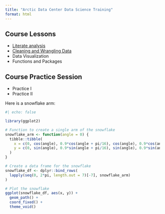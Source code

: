 ```yaml
---
title: "Arctic Data Center Data Science Training"
format: html
---
```


## Course Lessons
- [Literate analysis](literate-analysis.html)
- [Cleaning and Wrangling Data](cleannwrangle.html)
- Data Visualization
- Functions and Packages

## Course Practice Session
- Practice I
- Practice II

Here is a snowflake arm:

```r
#| echo: false

library(ggplot2)

# Function to create a single arm of the snowflake
snowflake_arm <- function(angle = 0) {
  tibble::tibble(
    x = c(0, cos(angle), 0.9*cos(angle + pi/16), cos(angle), 0.9*cos(angle - pi/16), cos(angle)),
    y = c(0, sin(angle), 0.9*sin(angle + pi/16), sin(angle), 0.9*sin(angle - pi/16), sin(angle))
  )
}

# Create a data frame for the snowflake
snowflake_df <- dplyr::bind_rows(
  lapply(seq(0, 2*pi, length.out = 7)[-7], snowflake_arm)
)

# Plot the snowflake
ggplot(snowflake_df, aes(x, y)) +
  geom_path() +
  coord_fixed() +
  theme_void()
```
